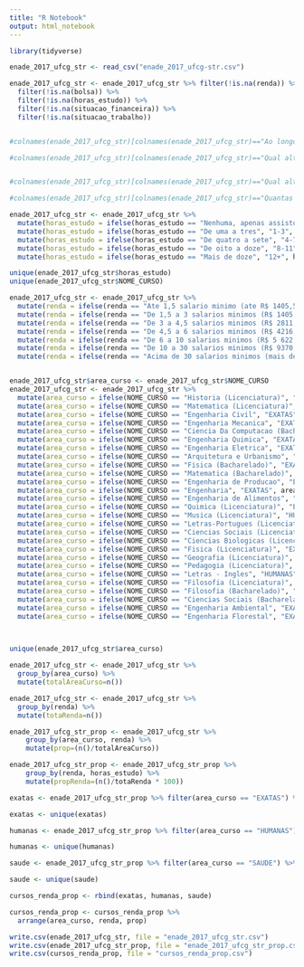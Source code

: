 ```yaml
---
title: "R Notebook"
output: html_notebook
---
```


```r
library(tidyverse)

enade_2017_ufcg_str <- read_csv("enade_2017_ufcg-str.csv")

enade_2017_ufcg_str <- enade_2017_ufcg_str %>% filter(!is.na(renda)) %>% 
  filter(!is.na(bolsa)) %>% 
  filter(!is.na(horas_estudo)) %>% 
  filter(!is.na(situacao_financeira)) %>% 
  filter(!is.na(situacao_trabalho))


#colnames(enade_2017_ufcg_str)[colnames(enade_2017_ufcg_str)=="Ao longo da sua trajetória acadêmica, você recebeu algum tipo de bolsa acadêmica? No caso de haver mais de uma opção, marcar #apenas a bolsa de maior duração."] <- "bolsa"

#colnames(enade_2017_ufcg_str)[colnames(enade_2017_ufcg_str)=="Qual alternativa a seguir melhor descreve sua situação financeira (incluindo bolsas)?"] <- "situacao_financeira"


#colnames(enade_2017_ufcg_str)[colnames(enade_2017_ufcg_str)=="Qual alternativa a seguir melhor descreve sua situação de trabalho (exceto estágio ou bolsas)?"] <- "situacao_trabalho"

#colnames(enade_2017_ufcg_str)[colnames(enade_2017_ufcg_str)=="Quantas horas por semana, aproximadamente, você dedicou aos estudos, excetuando as horas de aula?"] <- "horas_estudo"

enade_2017_ufcg_str <- enade_2017_ufcg_str %>%
  mutate(horas_estudo = ifelse(horas_estudo == "Nenhuma, apenas assisto as aulas", "0", horas_estudo)) %>% 
  mutate(horas_estudo = ifelse(horas_estudo == "De uma a tres", "1-3", horas_estudo)) %>%
  mutate(horas_estudo = ifelse(horas_estudo == "De quatro a sete", "4-7", horas_estudo)) %>%
  mutate(horas_estudo = ifelse(horas_estudo == "De oito a doze", "8-11", horas_estudo)) %>%
  mutate(horas_estudo = ifelse(horas_estudo == "Mais de doze", "12+", horas_estudo))

unique(enade_2017_ufcg_str$horas_estudo)
unique(enade_2017_ufcg_str$NOME_CURSO)

enade_2017_ufcg_str <- enade_2017_ufcg_str %>%
  mutate(renda = ifelse(renda == "Ate 1,5 salario minimo (ate R$ 1405,50).", "A - (ate R$ 1.405,50)", renda)) %>% 
  mutate(renda = ifelse(renda == "De 1,5 a 3 salarios minimos (R$ 1405,51 a R$ 2.811,00).", "B - (R$ 1.405,51 a R$ 2.811,00)", renda)) %>% 
  mutate(renda = ifelse(renda == "De 3 a 4,5 salarios minimos (R$ 2811,01 a R$ 4.216,50).", "C - (R$ 2.811,01 a R$ 4.216,50)", renda)) %>% 
  mutate(renda = ifelse(renda == "De 4,5 a 6 salarios minimos (R$ 4216,51 a R$ 5.622,00).", "D - (R$ 4.216,51 a R$ 5.622,00)", renda)) %>% 
  mutate(renda = ifelse(renda == "De 6 a 10 salarios minimos (R$ 5 622,01 a R$ 9.370,00).", "E - (R$ 5.622,01 a R$ 9.370,00)", renda)) %>% 
  mutate(renda = ifelse(renda == "De 10 a 30 salarios minimos (R$ 9370,01 a R$ 28.110,00).", "F - (R$ 9.370,01 a R$ 28.110,00)", renda)) %>% 
  mutate(renda = ifelse(renda == "Acima de 30 salarios minimos (mais de R$ 28110,00).", "G - (mais de R$ 2.8110,00)", renda))


enade_2017_ufcg_str$area_curso <- enade_2017_ufcg_str$NOME_CURSO
enade_2017_ufcg_str <- enade_2017_ufcg_str %>%
  mutate(area_curso = ifelse(NOME_CURSO == "Historia (Licenciatura)", "HUMANAS", area_curso)) %>%
  mutate(area_curso = ifelse(NOME_CURSO == "Matematica (Licenciatura)", "EXATAS", area_curso)) %>%
  mutate(area_curso = ifelse(NOME_CURSO == "Engenharia Civil", "EXATAS", area_curso)) %>%
  mutate(area_curso = ifelse(NOME_CURSO == "Engenharia Mecanica", "EXATAS", area_curso)) %>%
  mutate(area_curso = ifelse(NOME_CURSO == "Ciencia Da Computacao (Bacharelado)", "EXATAS", area_curso)) %>%
  mutate(area_curso = ifelse(NOME_CURSO == "Engenharia Quimica", "EXATAS", area_curso)) %>%
  mutate(area_curso = ifelse(NOME_CURSO == "Engenharia Eletrica", "EXATAS", area_curso)) %>%
  mutate(area_curso = ifelse(NOME_CURSO == "Arquitetura e Urbanismo", "EXATAS", area_curso)) %>%
  mutate(area_curso = ifelse(NOME_CURSO == "Fisica (Bacharelado)", "EXATAS", area_curso)) %>%
  mutate(area_curso = ifelse(NOME_CURSO == "Matematica (Bacharelado)", "EXATAS", area_curso)) %>%
  mutate(area_curso = ifelse(NOME_CURSO == "Engenharia de Producao", "EXATAS", area_curso)) %>%
  mutate(area_curso = ifelse(NOME_CURSO == "Engenharia", "EXATAS", area_curso)) %>%
  mutate(area_curso = ifelse(NOME_CURSO == "Engenharia de Alimentos", "EXATAS", area_curso)) %>%
  mutate(area_curso = ifelse(NOME_CURSO == "Quimica (Licenciatura)", "EXATAS", area_curso)) %>%
  mutate(area_curso = ifelse(NOME_CURSO == "Musica (Licenciatura)", "HUMANAS", area_curso)) %>%
  mutate(area_curso = ifelse(NOME_CURSO == "Letras-Portugues (Licenciatura)", "HUMANAS", area_curso)) %>%
  mutate(area_curso = ifelse(NOME_CURSO == "Ciencias Sociais (Licenciatura)", "HUMANAS", area_curso)) %>%
  mutate(area_curso = ifelse(NOME_CURSO == "Ciencias Biologicas (Licenciatura)", "SAUDE", area_curso)) %>%
  mutate(area_curso = ifelse(NOME_CURSO == "Fisica (Licenciatura)", "EXATAS", area_curso)) %>% 
  mutate(area_curso = ifelse(NOME_CURSO == "Geografia (Licenciatura)", "HUMANAS", area_curso)) %>%
  mutate(area_curso = ifelse(NOME_CURSO == "Pedagogia (Licenciatura)", "HUMANAS", area_curso)) %>%
  mutate(area_curso = ifelse(NOME_CURSO == "Letras - Ingles", "HUMANAS", area_curso)) %>%
  mutate(area_curso = ifelse(NOME_CURSO == "Filosofia (Licenciatura)", "HUMANAS", area_curso)) %>% 
  mutate(area_curso = ifelse(NOME_CURSO == "Filosofia (Bacharelado)", "HUMANAS", area_curso)) %>% 
  mutate(area_curso = ifelse(NOME_CURSO == "Ciencias Sociais (Bacharelado)", "HUMANAS", area_curso)) %>% 
  mutate(area_curso = ifelse(NOME_CURSO == "Engenharia Ambiental", "EXATAS", area_curso)) %>% 
  mutate(area_curso = ifelse(NOME_CURSO == "Engenharia Florestal", "EXATAS", area_curso))

  

unique(enade_2017_ufcg_str$area_curso)

enade_2017_ufcg_str <- enade_2017_ufcg_str %>% 
  group_by(area_curso) %>% 
  mutate(totalAreaCurso=n())

enade_2017_ufcg_str <- enade_2017_ufcg_str %>% 
  group_by(renda) %>% 
  mutate(totaRenda=n())

enade_2017_ufcg_str_prop <- enade_2017_ufcg_str %>%
    group_by(area_curso, renda) %>%
    mutate(prop=(n()/totalAreaCurso))

enade_2017_ufcg_str_prop <- enade_2017_ufcg_str_prop %>%
    group_by(renda, horas_estudo) %>%
    mutate(propRenda=(n()/totaRenda * 100))

exatas <- enade_2017_ufcg_str_prop %>% filter(area_curso == "EXATAS") %>% select(area_curso, renda, prop)

exatas <- unique(exatas)

humanas <- enade_2017_ufcg_str_prop %>% filter(area_curso == "HUMANAS") %>% select(area_curso, renda, prop)

humanas <- unique(humanas)

saude <- enade_2017_ufcg_str_prop %>% filter(area_curso == "SAUDE") %>% select(area_curso, renda, prop)

saude <- unique(saude)

cursos_renda_prop <- rbind(exatas, humanas, saude)

cursos_renda_prop <- cursos_renda_prop %>% 
  arrange(area_curso, renda, prop)

write.csv(enade_2017_ufcg_str, file = "enade_2017_ufcg_str.csv")
write.csv(enade_2017_ufcg_str_prop, file = "enade_2017_ufcg_str_prop.csv")
write.csv(cursos_renda_prop, file = "cursos_renda_prop.csv")

```

